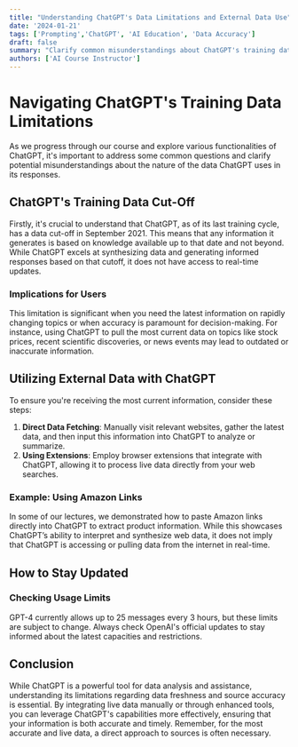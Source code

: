 ```yaml
---
title: "Understanding ChatGPT's Data Limitations and External Data Use"
date: '2024-01-21'
tags: ['Prompting','ChatGPT', 'AI Education', 'Data Accuracy']
draft: false
summary: "Clarify common misunderstandings about ChatGPT's training data and explore effective ways to use external data for accurate, up-to-date information."
authors: ['AI Course Instructor']
---
```


# Navigating ChatGPT's Training Data Limitations

As we progress through our course and explore various functionalities of ChatGPT, it's important to address some common questions and clarify potential misunderstandings about the nature of the data ChatGPT uses in its responses.

## ChatGPT's Training Data Cut-Off

Firstly, it's crucial to understand that ChatGPT, as of its last training cycle, has a data cut-off in September 2021. This means that any information it generates is based on knowledge available up to that date and not beyond. While ChatGPT excels at synthesizing data and generating informed responses based on that cutoff, it does not have access to real-time updates.

### Implications for Users

This limitation is significant when you need the latest information on rapidly changing topics or when accuracy is paramount for decision-making. For instance, using ChatGPT to pull the most current data on topics like stock prices, recent scientific discoveries, or news events may lead to outdated or inaccurate information.

## Utilizing External Data with ChatGPT

To ensure you're receiving the most current information, consider these steps:
1. **Direct Data Fetching**: Manually visit relevant websites, gather the latest data, and then input this information into ChatGPT to analyze or summarize.
2. **Using Extensions**: Employ browser extensions that integrate with ChatGPT, allowing it to process live data directly from your web searches.

### Example: Using Amazon Links

In some of our lectures, we demonstrated how to paste Amazon links directly into ChatGPT to extract product information. While this showcases ChatGPT’s ability to interpret and synthesize web data, it does not imply that ChatGPT is accessing or pulling data from the internet in real-time.

## How to Stay Updated

### Checking Usage Limits
GPT-4 currently allows up to 25 messages every 3 hours, but these limits are subject to change. Always check OpenAI's official updates to stay informed about the latest capacities and restrictions.

## Conclusion

While ChatGPT is a powerful tool for data analysis and assistance, understanding its limitations regarding data freshness and source accuracy is essential. By integrating live data manually or through enhanced tools, you can leverage ChatGPT's capabilities more effectively, ensuring that your information is both accurate and timely. Remember, for the most accurate and live data, a direct approach to sources is often necessary.
